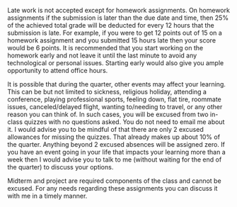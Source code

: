 Late work is not accepted except for homework assignments. 
On homework assignments if the submission is later than the due date and time, then 25% of the achieved total grade will be deducted for every 12 hours that the submission is late. 
For example, if you were to get 12 points out of 15 on a homework assignment and you submitted 15 hours late then your score would be 6 points.
It is recommended that you start working on the homework early and not leave it until the last minute to avoid any technological or personal issues.
Starting early would also give you ample opportunity to attend office hours.

It is possible that during the quarter, other events may affect your learning. This can be but not limited to sickness, religious holiday, attending a conference, playing professional sports, feeling down, flat tire, roommate issues, canceled/delayed flight, wanting to/needing to travel, or any other reason you can think of.  In such cases, you will be excused from two in-class quizzes with no questions asked. You do not need to email me about it. I would advise you to be mindful of that there are only 2 excused allowances for missing the quizzes. That already makes up about 10% of the quarter. Anything beyond 2 excused absences will be assigned zero. If you have an event going in your life that impacts your learning more than a week then I would advise you to talk to me (without waiting for the end of the quarter) to discuss your options.

Midterm and project are required components of the class and cannot be excused. For any needs regarding these assignments you can discuss it with me in a timely manner.
